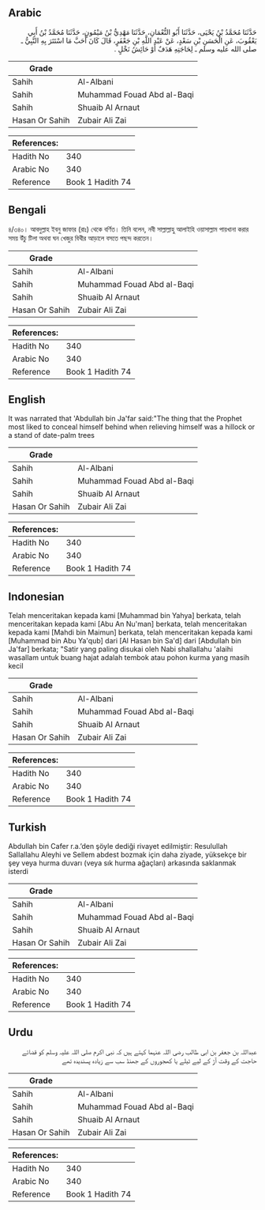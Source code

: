 ## Arabic


<div dir="rtl" lang="ar" style={{fontSize:'larger',backgroundColor:'#f8f9fa',padding:20}}>
حَدَّثَنَا مُحَمَّدُ بْنُ يَحْيَى، حَدَّثَنَا أَبُو النُّعْمَانِ، حَدَّثَنَا مَهْدِيُّ بْنُ مَيْمُونٍ، حَدَّثَنَا مُحَمَّدُ بْنُ أَبِي يَعْقُوبَ، عَنِ الْحَسَنِ بْنِ سَعْدٍ، عَنْ عَبْدِ اللَّهِ بْنِ جَعْفَرٍ، قَالَ كَانَ أَحَبَّ مَا اسْتَتَرَ بِهِ النَّبِيُّ ـ صلى الله عليه وسلم ـ لِحَاجَتِهِ هَدَفٌ أَوْ حَائِشُ نَخْلٍ ‏.‏
</div>
<div style={{backgroundColor:'#f8f9fa',padding:20, marginBottom: 10}}><table> <thead> <tr> <th>Grade</th> <th></th> </tr> </thead> <tbody> <tr><td>Sahih</td><td>Al-Albani</td></tr><tr><td>Sahih</td><td>Muhammad Fouad Abd al-Baqi</td></tr><tr><td>Sahih</td><td>Shuaib Al Arnaut</td></tr><tr><td>Hasan Or Sahih</td><td>Zubair Ali Zai</td></tr></tbody></table><table> <thead> <tr> <th>References:</th> <th></th> </tr> </thead> <tbody><tr><td>Hadith No</td><td>340</td></tr><tr><td>Arabic No</td><td>340</td></tr><tr><td>Reference</td><td>Book 1 Hadith 74</td></tr></tbody></table></div>

## Bengali


<div dir="ltr" lang="bn" style={{fontSize:'larger',backgroundColor:'#f8f9fa',padding:20}}>
৪/৩৪০। আবদুল্লাহ ইবনু জাফার (রাঃ) থেকে বর্ণিত। তিনি বলেন, নবী সাল্লাল্লাহু আলাইহি ওয়াসাল্লাম পায়খানা করার সময় উঁচু টিলা অথবা ঘন খেজুর বিথীর আড়ালে বসতে পছন্দ করতেন।
</div>
<div style={{backgroundColor:'#f8f9fa',padding:20, marginBottom: 10}}><table> <thead> <tr> <th>Grade</th> <th></th> </tr> </thead> <tbody> <tr><td>Sahih</td><td>Al-Albani</td></tr><tr><td>Sahih</td><td>Muhammad Fouad Abd al-Baqi</td></tr><tr><td>Sahih</td><td>Shuaib Al Arnaut</td></tr><tr><td>Hasan Or Sahih</td><td>Zubair Ali Zai</td></tr></tbody></table><table> <thead> <tr> <th>References:</th> <th></th> </tr> </thead> <tbody><tr><td>Hadith No</td><td>340</td></tr><tr><td>Arabic No</td><td>340</td></tr><tr><td>Reference</td><td>Book 1 Hadith 74</td></tr></tbody></table></div>

## English


<div dir="ltr" lang="en" style={{fontSize:'larger',backgroundColor:'#f8f9fa',padding:20}}>
It was narrated that 'Abdullah bin Ja'far said:"The thing that the Prophet most liked to conceal himself behind when relieving himself was a hillock or a stand of date-palm trees
</div>
<div style={{backgroundColor:'#f8f9fa',padding:20, marginBottom: 10}}><table> <thead> <tr> <th>Grade</th> <th></th> </tr> </thead> <tbody> <tr><td>Sahih</td><td>Al-Albani</td></tr><tr><td>Sahih</td><td>Muhammad Fouad Abd al-Baqi</td></tr><tr><td>Sahih</td><td>Shuaib Al Arnaut</td></tr><tr><td>Hasan Or Sahih</td><td>Zubair Ali Zai</td></tr></tbody></table><table> <thead> <tr> <th>References:</th> <th></th> </tr> </thead> <tbody><tr><td>Hadith No</td><td>340</td></tr><tr><td>Arabic No</td><td>340</td></tr><tr><td>Reference</td><td>Book 1 Hadith 74</td></tr></tbody></table></div>

## Indonesian


<div dir="ltr" lang="id" style={{fontSize:'larger',backgroundColor:'#f8f9fa',padding:20}}>
Telah menceritakan kepada kami [Muhammad bin Yahya] berkata, telah menceritakan kepada kami [Abu An Nu'man] berkata, telah menceritakan kepada kami [Mahdi bin Maimun] berkata, telah menceritakan kepada kami [Muhammad bin Abu Ya'qub] dari [Al Hasan bin Sa'd] dari [Abdullah bin Ja'far] berkata; "Satir yang paling disukai oleh Nabi shallallahu 'alaihi wasallam untuk buang hajat adalah tembok atau pohon kurma yang masih kecil
</div>
<div style={{backgroundColor:'#f8f9fa',padding:20, marginBottom: 10}}><table> <thead> <tr> <th>Grade</th> <th></th> </tr> </thead> <tbody> <tr><td>Sahih</td><td>Al-Albani</td></tr><tr><td>Sahih</td><td>Muhammad Fouad Abd al-Baqi</td></tr><tr><td>Sahih</td><td>Shuaib Al Arnaut</td></tr><tr><td>Hasan Or Sahih</td><td>Zubair Ali Zai</td></tr></tbody></table><table> <thead> <tr> <th>References:</th> <th></th> </tr> </thead> <tbody><tr><td>Hadith No</td><td>340</td></tr><tr><td>Arabic No</td><td>340</td></tr><tr><td>Reference</td><td>Book 1 Hadith 74</td></tr></tbody></table></div>

## Turkish


<div dir="ltr" lang="tr" style={{fontSize:'larger',backgroundColor:'#f8f9fa',padding:20}}>
Abdullah bin Cafer r.a.’den şöyle dediği rivayet edilmiştir: Resulullah Sallallahu Aleyhi ve Sellem abdest bozmak için daha ziyade, yüksekçe bir şey veya hurma duvarı (veya sık hurma ağaçları) arkasında saklanmak isterdi
</div>
<div style={{backgroundColor:'#f8f9fa',padding:20, marginBottom: 10}}><table> <thead> <tr> <th>Grade</th> <th></th> </tr> </thead> <tbody> <tr><td>Sahih</td><td>Al-Albani</td></tr><tr><td>Sahih</td><td>Muhammad Fouad Abd al-Baqi</td></tr><tr><td>Sahih</td><td>Shuaib Al Arnaut</td></tr><tr><td>Hasan Or Sahih</td><td>Zubair Ali Zai</td></tr></tbody></table><table> <thead> <tr> <th>References:</th> <th></th> </tr> </thead> <tbody><tr><td>Hadith No</td><td>340</td></tr><tr><td>Arabic No</td><td>340</td></tr><tr><td>Reference</td><td>Book 1 Hadith 74</td></tr></tbody></table></div>

## Urdu


<div dir="rtl" lang="ur" style={{fontSize:'larger',backgroundColor:'#f8f9fa',padding:20}}>
عبداللہ بن جعفر بن ابی طالب رضی اللہ عنہما کہتے ہیں کہ نبی اکرم صلی اللہ علیہ وسلم کو قضائے حاجت کے وقت آڑ کے لیے ٹیلے یا کھجوروں کے جھنڈ سب سے زیادہ پسندیدہ تھے
</div>
<div style={{backgroundColor:'#f8f9fa',padding:20, marginBottom: 10}}><table> <thead> <tr> <th>Grade</th> <th></th> </tr> </thead> <tbody> <tr><td>Sahih</td><td>Al-Albani</td></tr><tr><td>Sahih</td><td>Muhammad Fouad Abd al-Baqi</td></tr><tr><td>Sahih</td><td>Shuaib Al Arnaut</td></tr><tr><td>Hasan Or Sahih</td><td>Zubair Ali Zai</td></tr></tbody></table><table> <thead> <tr> <th>References:</th> <th></th> </tr> </thead> <tbody><tr><td>Hadith No</td><td>340</td></tr><tr><td>Arabic No</td><td>340</td></tr><tr><td>Reference</td><td>Book 1 Hadith 74</td></tr></tbody></table></div>
